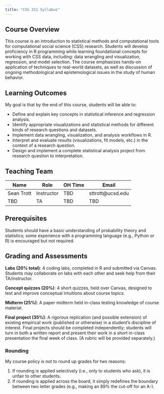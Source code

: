 ```yaml
---
title: "CSS 211 Syllabus"
---
```


## Course Overview

This course is an introduction to statistical methods and computational tools for computational social science (CSS) research. Students will develop proficiency in R programming while learning foundational concepts for working with CSS data, including: data wrangling and visualization, regression, and model selection. The course emphasizes hands-on application of techniques to real-world datasets, as well as discussion of ongoing methodological and epistemological issues in the study of human behavior. 

## Learning Outcomes

My goal is that by the end of this course, students will be able to:

- Define and explain key concepts in statistical inference and regression analysis.
- Identify appropriate visualizations and statistical methods for different kinds of research questions and datasets.
- Implement data wrangling, visualization, and analysis workflows in R.
- Interpret and evaluate results (visualizations, fit models, etc.) in the context of a research question.
- Design and implement a complete statistical analysis project from research question to interpretation. 

## Teaching Team

| Name | Role | OH Time | Email |
|------|------|---------|-------|
| Sean Trott | Instructor | TBD | sttrott@ucsd.edu |
| TBD | TA | TBD | TBD |

## Prerequisites

Students should have a basic understanding of probability theory and statistics; some experience with a programming language (e.g., Python or R) is encouraged but not required.

## Grading and Assessments


**Labs (20% total)**: 4 coding labs, completed in R and submitted via Canvas. Students may collaborate on labs with each other and seek help from their TA/instructor.

**Concept quizzes (20%)**: 4 short quizzes, held over Canvas, designed to test and improve conceptual intuitions about course topics.

**Midterm (25%)**: A paper midterm held in-class testing knowledge of course material.

**Final project (35%)**: A rigorous replication (and possible extension) of existing empirical work (published or otherwise) in a student’s discipline of interest. Final projects should be completed independently; students will turn in both a written report and present their work in a short in-class presentation the final week of class. (A rubric will be provided separately.)

### Rounding

My course policy is not to round up grades for two reasons:

1. If rounding is applied selectively (i.e., only to students who ask), it is unfair to other students.  
2. If rounding is applied across the board, it simply redefines the boundary between two letter grades (e.g., making an 89% the cut-off for an A-).



